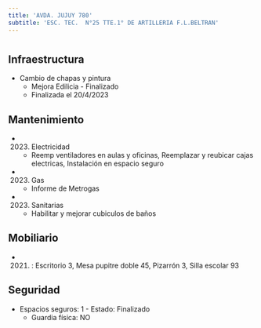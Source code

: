 ```yaml
---
title: 'AVDA. JUJUY 780'
subtitle: 'ESC. TEC.  N°25 TTE.1° DE ARTILLERIA F.L.BELTRAN'
---
```


#
## Infraestructura

* Cambio de chapas y pintura 
    + Mejora Edilicia - Finalizado 
    + Finalizada el 20/4/2023 






## Mantenimiento

*  (2023) Electricidad 
    + Reemp ventiladores en aulas y oficinas, Reemplazar y reubicar cajas electricas, Instalación en espacio seguro

*  (2023) Gas 
    + Informe de Metrogas

*  (2023) Sanitarias 
    + Habilitar y mejorar cubiculos de baños





## Mobiliario

*  (2021) : Escritorio 3, Mesa pupitre doble 45, Pizarrón 3, Silla escolar 93 





## Seguridad

*  Espacios seguros: 1 - Estado: Finalizado 
    + Guardia física: NO




